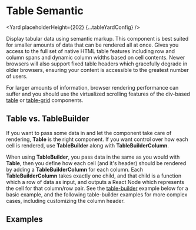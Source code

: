 <!--
Copyright (c) Uber Technologies, Inc.

This source code is licensed under the MIT license found in the
LICENSE file in the root directory of this source tree.
-->






<TableGuideNotification />

# Table Semantic

<Yard placeholderHeight={202} {...tableYardConfig} />

Display tabular data using semantic markup. This component is best suited for
smaller amounts of data that can be rendered all at once. Gives you access to
the full set of native HTML table features including row and column spans and
dynamic column widths based on cell contents. Newer browsers will also support
fixed table headers which gracefully degrade in older browsers, ensuring your
content is accessible to the greatest number of users.

For larger amounts of information, browser rendering performance can suffer and
you should use the virtualized scrolling features of the div-based
[table](/components/table) or [table-grid](/components/table-grid) components.

## Table vs. TableBuilder

If you want to pass some data in and let the component take care of rendering,
**Table** is the right component. If you want control over how each cell is
rendered, use **TableBuilder** along with **TableBuilderColumn**.

When using **TableBuilder**, you pass data in the same as you would with
**Table**, then you define how each cell (and it's header) should be rendered
by adding a **TableBuilderColumn** for each column. Each **TableBuilderColumn**
takes exactly one child, and that child is a function which a row of data as
input, and outputs a React Node which represents the cell for that column/row
pair. See the [table-builder](#table-builder) example below for a basic example,
and the following table-builder examples for more complex cases, including
customizing the column header.

## Examples

<Example title="Table basic usage" path="table-semantic/basic.tsx">
  <Basic />
</Example>

<Example title="Table with scrolling contents" path="table-semantic/scroll.tsx">
  <Scroll />
</Example>

<Example title="Table with empty message" path="table-semantic/empty-message.tsx">
  <EmptyMessage />
</Example>

<Example title="Table Builder" path="table-semantic/builder.tsx">
  <Builder />
</Example>

<Example title="Table Builder with sorting" path="table-semantic/sortable.tsx">
  <Sortable />
</Example>

<Example title="Table Builder with toggles" path="table-semantic/toggleable.tsx">
  <Toggleable />
</Example>

<Example title="Table Builder with alternating rows" path="table-semantic/alternating.tsx">
  <Alternating />
</Example>

<Example title="Common cell examples" path="table-semantic/cells.tsx">
  <Cells />
</Example>

<Example title="Table custom with merged cells" path="table-semantic/span.tsx">
  <Span />
</Example>

<Exports
  component={TableSemanticExports}
  title="Table Semantic exports"
  path="baseui/table-semantic"
/>
